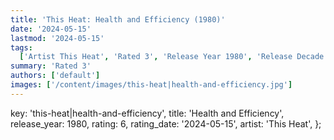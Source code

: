 ```yaml
---
title: 'This Heat: Health and Efficiency (1980)'
date: '2024-05-15'
lastmod: '2024-05-15'
tags:
  ['Artist This Heat', 'Rated 3', 'Release Year 1980', 'Release Decade 1980']
summary: 'Rated 3'
authors: ['default']
images: ['/content/images/this-heat|health-and-efficiency.jpg']
---
```


  key: 'this-heat|health-and-efficiency',
  title: 'Health and Efficiency',
  release_year: 1980,
  rating: 6,
  rating_date: '2024-05-15',
  artist: 'This Heat',
};

<MusicRating data={data} />
